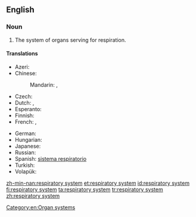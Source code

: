 ==English==
{{wikipedia}}

===Noun===
{{en-noun}}

# {{context|anatomy}} The system of organs serving for respiration.

====Translations====
{{trans-top|system of organs}}
* Azeri: {{t-|az|tənəffüs sistemi}}
* Chinese:
*: Mandarin: {{t|cmn|呼吸系統|sc=Hani}}, {{t|cmn|呼吸系统|tr=hūxī xìtǒng|sc=Hani}}
* Czech: {{t-|cs|dýchací soustava|f}}
* Dutch: {{t+|nl|ademhalingssysteem|n}}, {{t-|nl|luchtwegstelsel|n}}
* Esperanto: {{t-|eo|spira sistemo}}
* Finnish: {{t-|fi|hengityselimistö}}
* French: {{t+|fr|système respiratoire|m}}, {{t+|fr|appareil respiratoire|m}}
{{trans-mid}}
* German: {{t-|de|Atmungssystem|n}}
* Hungarian: {{t-|hu|légzőrendszer}}
* Japanese: {{t-|ja|呼吸器系|tr=こきゅうきけい, kokyū kikei|sc=Jpan}}
* Russian: {{t-|ru|дыхательная система|f|tr=dyxátel'naja sistéma|sc=Cyrl}}
* Spanish: [[sistema respiratorio]] {{m}}
* Turkish: {{t-|tr|solunum sistemi}}
* Volapük: {{t-|vo|natemasitot}}
{{trans-bottom}}

[[Category:en:Organ systems]]

[[zh-min-nan:respiratory system]]
[[et:respiratory system]]
[[id:respiratory system]]
[[fi:respiratory system]]
[[ta:respiratory system]]
[[tr:respiratory system]]
[[zh:respiratory system]]